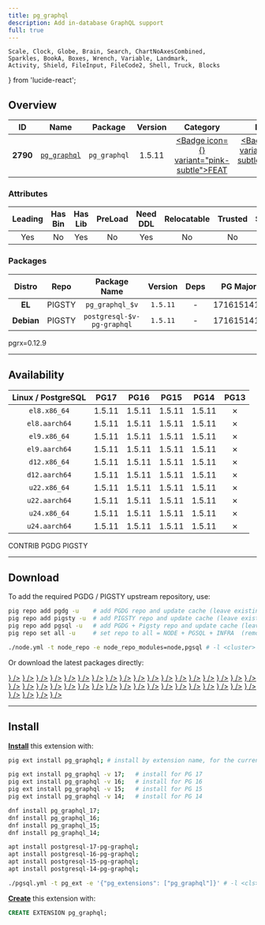 ```yaml
---
title: pg_graphql
description: Add in-database GraphQL support
full: true
---
```


    Scale, Clock, Globe, Brain, Search, ChartNoAxesCombined,
    Sparkles, BookA, Boxes, Wrench, Variable, Landmark,
    Activity, Shield, FileInput, FileCode2, Shell, Truck, Blocks
} from 'lucide-react';

## Overview

| <TooltipIconButton tooltip="Extension unique identifier" side="top">ID</TooltipIconButton> | <TooltipIconButton tooltip="Extension name" side="top">Name</TooltipIconButton> | <TooltipIconButton tooltip="Package name for installation" side="top">Package</TooltipIconButton> | <TooltipIconButton tooltip="Latest available extension version" side="top">Version</TooltipIconButton> | <TooltipIconButton tooltip="Extension category" side="top">Category</TooltipIconButton> | <TooltipIconButton tooltip="Open source license" side="top">License</TooltipIconButton> | <TooltipIconButton tooltip="Programming language" side="top">Lang</TooltipIconButton> |
|:--------:|:--------:|:----------:|:--------------:|:---------------------------------------:|:------------------------------------------------------:|:----:|
| **2790** | [`pg_graphql`](https://github.com/supabase/pg_graphql) | `pg_graphql` | 1.5.11 | <a href="/ext/feat" className="no-underline"><Badge icon={<Sparkles />} variant="pink-subtle">FEAT</Badge></a> | <a href="/ext/list/license#apache-20" className="no-underline"><Badge icon={<Scale />} variant="green-subtle">Apache-2.0</Badge></a> | <a href="/ext/list/lang#rust"><Badge icon={<FileCode2 />} variant="amber-subtle">Rust</Badge></a> |

### Attributes

| <TooltipIconButton tooltip="The Primary Leading extension in the Package" side="top">Leading</TooltipIconButton> | <TooltipIconButton tooltip="Contains binary utils" side="top">Has Bin</TooltipIconButton> | <TooltipIconButton tooltip="Contains .so shared library files" side="top">Has Lib</TooltipIconButton> | <TooltipIconButton tooltip="Requires preloading via shared_preload_libraries" side="top">PreLoad</TooltipIconButton> | <TooltipIconButton tooltip="Requires CREATE EXTENSION DDL command" side="top">Need DDL</TooltipIconButton> | <TooltipIconButton tooltip="Can be installed in any schema" side="top">Relocatable</TooltipIconButton> | <TooltipIconButton tooltip="Can be created by non-superuser" side="top">Trusted</TooltipIconButton> | <TooltipIconButton tooltip="Schemas used by this extension" side="top">Schemas</TooltipIconButton> |
|:-------:|:-------:|:-------:|:-------:|:--------:|:-----------:|:-------:|:-------:|
| Yes | No | Yes | No | Yes | No | No | `graphql` |

### Packages

| <TooltipIconButton tooltip="Linux distribution family, EL or Debian" side="top">Distro</TooltipIconButton> | <TooltipIconButton tooltip="Package repository" side="top">Repo</TooltipIconButton> | <TooltipIconButton tooltip="The RPM/DEB Package Name Pattern (replace $v with real pg major)" side="top">Package Name</TooltipIconButton> | <TooltipIconButton tooltip="Latest package version" side="top">Version</TooltipIconButton> | <TooltipIconButton tooltip="RPM/DEB Package dependencies" side="top">Deps</TooltipIconButton> | <TooltipIconButton tooltip="Available in these PostgreSQL Major Versions" side="top">PG Major</TooltipIconButton> |
|:----------:|:--------:|:------------------------:|:-----------:|:------------:|:------------------:|
|   **EL**   | <Badge variant="amber-subtle"><span className="font-bold">PIGSTY</span></Badge> | `pg_graphql_$v` | `1.5.11` | - | <Badge variant="green-subtle">17</Badge><Badge variant="green-subtle">16</Badge><Badge variant="green-subtle">15</Badge><Badge variant="green-subtle">14</Badge><Badge variant="red-subtle">13</Badge> |
| **Debian** | <Badge variant="amber-subtle"><span className="font-bold">PIGSTY</span></Badge> | `postgresql-$v-pg-graphql` | `1.5.11` | - | <Badge variant="green-subtle">17</Badge><Badge variant="green-subtle">16</Badge><Badge variant="green-subtle">15</Badge><Badge variant="green-subtle">14</Badge><Badge variant="red-subtle">13</Badge> |


<Callout title="Comments" type="info">
    pgrx=0.12.9
</Callout>


------

## Availability

| <TooltipIconButton tooltip="Linux Distro Arch / PostgreSQL Major Version" side="top">Linux / PostgreSQL </TooltipIconButton> | **PG17** | **PG16** | **PG15** | **PG14** | <span className="text-red-500">**PG13**</span> |
|:-----:|:-----:|:-----:|:-----:|:-----:|:-----:|
| `el8.x86_64` | <Badge variant="amber-subtle">1.5.11</Badge> | <Badge variant="amber-subtle">1.5.11</Badge> | <Badge variant="amber-subtle">1.5.11</Badge> | <Badge variant="amber-subtle">1.5.11</Badge> | <Badge variant="red-subtle">✗</Badge> |
| `el8.aarch64` | <Badge variant="amber-subtle">1.5.11</Badge> | <Badge variant="amber-subtle">1.5.11</Badge> | <Badge variant="amber-subtle">1.5.11</Badge> | <Badge variant="amber-subtle">1.5.11</Badge> | <Badge variant="red-subtle">✗</Badge> |
| `el9.x86_64` | <Badge variant="amber-subtle">1.5.11</Badge> | <Badge variant="amber-subtle">1.5.11</Badge> | <Badge variant="amber-subtle">1.5.11</Badge> | <Badge variant="amber-subtle">1.5.11</Badge> | <Badge variant="red-subtle">✗</Badge> |
| `el9.aarch64` | <Badge variant="amber-subtle">1.5.11</Badge> | <Badge variant="amber-subtle">1.5.11</Badge> | <Badge variant="amber-subtle">1.5.11</Badge> | <Badge variant="amber-subtle">1.5.11</Badge> | <Badge variant="red-subtle">✗</Badge> |
| `d12.x86_64` | <Badge variant="amber-subtle">1.5.11</Badge> | <Badge variant="amber-subtle">1.5.11</Badge> | <Badge variant="amber-subtle">1.5.11</Badge> | <Badge variant="amber-subtle">1.5.11</Badge> | <Badge variant="red-subtle">✗</Badge> |
| `d12.aarch64` | <Badge variant="amber-subtle">1.5.11</Badge> | <Badge variant="amber-subtle">1.5.11</Badge> | <Badge variant="amber-subtle">1.5.11</Badge> | <Badge variant="amber-subtle">1.5.11</Badge> | <Badge variant="red-subtle">✗</Badge> |
| `u22.x86_64` | <Badge variant="amber-subtle">1.5.11</Badge> | <Badge variant="amber-subtle">1.5.11</Badge> | <Badge variant="amber-subtle">1.5.11</Badge> | <Badge variant="amber-subtle">1.5.11</Badge> | <Badge variant="red-subtle">✗</Badge> |
| `u22.aarch64` | <Badge variant="amber-subtle">1.5.11</Badge> | <Badge variant="amber-subtle">1.5.11</Badge> | <Badge variant="amber-subtle">1.5.11</Badge> | <Badge variant="amber-subtle">1.5.11</Badge> | <Badge variant="red-subtle">✗</Badge> |
| `u24.x86_64` | <Badge variant="amber-subtle">1.5.11</Badge> | <Badge variant="amber-subtle">1.5.11</Badge> | <Badge variant="amber-subtle">1.5.11</Badge> | <Badge variant="amber-subtle">1.5.11</Badge> | <Badge variant="red-subtle">✗</Badge> |
| `u24.aarch64` | <Badge variant="amber-subtle">1.5.11</Badge> | <Badge variant="amber-subtle">1.5.11</Badge> | <Badge variant="amber-subtle">1.5.11</Badge> | <Badge variant="amber-subtle">1.5.11</Badge> | <Badge variant="red-subtle">✗</Badge> |

<Badge variant="green-subtle"><span className="font-black">CONTRIB</span></Badge> <Badge variant="blue-subtle"><span className="font-black">PGDG</span></Badge> <Badge variant="amber-subtle"><span className="font-black">PIGSTY</span></Badge>

------

## Download

To add the required PGDG / PIGSTY upstream repository, use:

```bash tab="pig"
pig repo add pgdg -u    # add PGDG repo and update cache (leave existing repos)
pig repo add pigsty -u  # add PIGSTY repo and update cache (leave existing repos)
pig repo add pgsql -u   # add PGDG + Pigsty repo and update cache (leave existing repos)
pig repo set all -u     # set repo to all = NODE + PGSQL + INFRA  (remove existing repos)
```
```bash tab="pigsty"
./node.yml -t node_repo -e node_repo_modules=node,pgsql # -l <cluster>
```

Or download the latest packages directly:

<Files>
    <Folder name="el8.x86_64">
        <a href="https://repo.pigsty.io/yum/pgsql/el8.x86_64/pg_graphql_17-1.5.11-1PIGSTY.el8.x86_64.rpm"><File name="pg_graphql_17-1.5.11-1PIGSTY.el8.x86_64.rpm" icon={<Package className="text-emerald-500" />} /></a>
        <a href="https://repo.pigsty.io/yum/pgsql/el8.x86_64/pg_graphql_16-1.5.11-1PIGSTY.el8.x86_64.rpm"><File name="pg_graphql_16-1.5.11-1PIGSTY.el8.x86_64.rpm" icon={<Package className="text-emerald-500" />} /></a>
        <a href="https://repo.pigsty.io/yum/pgsql/el8.x86_64/pg_graphql_15-1.5.11-1PIGSTY.el8.x86_64.rpm"><File name="pg_graphql_15-1.5.11-1PIGSTY.el8.x86_64.rpm" icon={<Package className="text-emerald-500" />} /></a>
        <a href="https://repo.pigsty.io/yum/pgsql/el8.x86_64/pg_graphql_14-1.5.11-1PIGSTY.el8.x86_64.rpm"><File name="pg_graphql_14-1.5.11-1PIGSTY.el8.x86_64.rpm" icon={<Package className="text-emerald-500" />} /></a>
    </Folder>
    <Folder name="el8.aarch64">
        <a href="https://repo.pigsty.io/yum/pgsql/el8.aarch64/pg_graphql_17-1.5.11-1PIGSTY.el8.aarch64.rpm"><File name="pg_graphql_17-1.5.11-1PIGSTY.el8.aarch64.rpm" icon={<Package className="text-orange-500" />} /></a>
        <a href="https://repo.pigsty.io/yum/pgsql/el8.aarch64/pg_graphql_16-1.5.11-1PIGSTY.el8.aarch64.rpm"><File name="pg_graphql_16-1.5.11-1PIGSTY.el8.aarch64.rpm" icon={<Package className="text-orange-500" />} /></a>
        <a href="https://repo.pigsty.io/yum/pgsql/el8.aarch64/pg_graphql_15-1.5.11-1PIGSTY.el8.aarch64.rpm"><File name="pg_graphql_15-1.5.11-1PIGSTY.el8.aarch64.rpm" icon={<Package className="text-orange-500" />} /></a>
        <a href="https://repo.pigsty.io/yum/pgsql/el8.aarch64/pg_graphql_14-1.5.11-1PIGSTY.el8.aarch64.rpm"><File name="pg_graphql_14-1.5.11-1PIGSTY.el8.aarch64.rpm" icon={<Package className="text-orange-500" />} /></a>
    </Folder>
    <Folder name="el9.x86_64">
        <a href="https://repo.pigsty.io/yum/pgsql/el9.x86_64/pg_graphql_17-1.5.11-1PIGSTY.el9.x86_64.rpm"><File name="pg_graphql_17-1.5.11-1PIGSTY.el9.x86_64.rpm" icon={<Package className="text-emerald-500" />} /></a>
        <a href="https://repo.pigsty.io/yum/pgsql/el9.x86_64/pg_graphql_16-1.5.11-1PIGSTY.el9.x86_64.rpm"><File name="pg_graphql_16-1.5.11-1PIGSTY.el9.x86_64.rpm" icon={<Package className="text-emerald-500" />} /></a>
        <a href="https://repo.pigsty.io/yum/pgsql/el9.x86_64/pg_graphql_15-1.5.11-1PIGSTY.el9.x86_64.rpm"><File name="pg_graphql_15-1.5.11-1PIGSTY.el9.x86_64.rpm" icon={<Package className="text-emerald-500" />} /></a>
        <a href="https://repo.pigsty.io/yum/pgsql/el9.x86_64/pg_graphql_14-1.5.11-1PIGSTY.el9.x86_64.rpm"><File name="pg_graphql_14-1.5.11-1PIGSTY.el9.x86_64.rpm" icon={<Package className="text-emerald-500" />} /></a>
    </Folder>
    <Folder name="el9.aarch64">
        <a href="https://repo.pigsty.io/yum/pgsql/el9.aarch64/pg_graphql_17-1.5.11-1PIGSTY.el9.aarch64.rpm"><File name="pg_graphql_17-1.5.11-1PIGSTY.el9.aarch64.rpm" icon={<Package className="text-orange-500" />} /></a>
        <a href="https://repo.pigsty.io/yum/pgsql/el9.aarch64/pg_graphql_16-1.5.11-1PIGSTY.el9.aarch64.rpm"><File name="pg_graphql_16-1.5.11-1PIGSTY.el9.aarch64.rpm" icon={<Package className="text-orange-500" />} /></a>
        <a href="https://repo.pigsty.io/yum/pgsql/el9.aarch64/pg_graphql_15-1.5.11-1PIGSTY.el9.aarch64.rpm"><File name="pg_graphql_15-1.5.11-1PIGSTY.el9.aarch64.rpm" icon={<Package className="text-orange-500" />} /></a>
        <a href="https://repo.pigsty.io/yum/pgsql/el9.aarch64/pg_graphql_14-1.5.11-1PIGSTY.el9.aarch64.rpm"><File name="pg_graphql_14-1.5.11-1PIGSTY.el9.aarch64.rpm" icon={<Package className="text-orange-500" />} /></a>
    </Folder>
    <Folder name="d12.x86_64">
        <a href="https://repo.pigsty.io/apt/pgsql/bookworm/pool/main/p/pg-graphql/postgresql-17-pg-graphql_1.5.11-1PIGSTY~bookworm_amd64.deb"><File name="postgresql-17-pg-graphql_1.5.11-1PIGSTY~bookworm_amd64.deb" icon={<Box className="text-emerald-500" />} /></a>
        <a href="https://repo.pigsty.io/apt/pgsql/bookworm/pool/main/p/pg-graphql/postgresql-16-pg-graphql_1.5.11-1PIGSTY~bookworm_amd64.deb"><File name="postgresql-16-pg-graphql_1.5.11-1PIGSTY~bookworm_amd64.deb" icon={<Box className="text-emerald-500" />} /></a>
        <a href="https://repo.pigsty.io/apt/pgsql/bookworm/pool/main/p/pg-graphql/postgresql-15-pg-graphql_1.5.11-1PIGSTY~bookworm_amd64.deb"><File name="postgresql-15-pg-graphql_1.5.11-1PIGSTY~bookworm_amd64.deb" icon={<Box className="text-emerald-500" />} /></a>
        <a href="https://repo.pigsty.io/apt/pgsql/bookworm/pool/main/p/pg-graphql/postgresql-14-pg-graphql_1.5.11-1PIGSTY~bookworm_amd64.deb"><File name="postgresql-14-pg-graphql_1.5.11-1PIGSTY~bookworm_amd64.deb" icon={<Box className="text-emerald-500" />} /></a>
    </Folder>
    <Folder name="d12.aarch64">
        <a href="https://repo.pigsty.io/apt/pgsql/bookworm/pool/main/p/pg-graphql/postgresql-17-pg-graphql_1.5.11-1PIGSTY~bookworm_arm64.deb"><File name="postgresql-17-pg-graphql_1.5.11-1PIGSTY~bookworm_arm64.deb" icon={<Box className="text-orange-500" />} /></a>
        <a href="https://repo.pigsty.io/apt/pgsql/bookworm/pool/main/p/pg-graphql/postgresql-16-pg-graphql_1.5.11-1PIGSTY~bookworm_arm64.deb"><File name="postgresql-16-pg-graphql_1.5.11-1PIGSTY~bookworm_arm64.deb" icon={<Box className="text-orange-500" />} /></a>
        <a href="https://repo.pigsty.io/apt/pgsql/bookworm/pool/main/p/pg-graphql/postgresql-15-pg-graphql_1.5.11-1PIGSTY~bookworm_arm64.deb"><File name="postgresql-15-pg-graphql_1.5.11-1PIGSTY~bookworm_arm64.deb" icon={<Box className="text-orange-500" />} /></a>
        <a href="https://repo.pigsty.io/apt/pgsql/bookworm/pool/main/p/pg-graphql/postgresql-14-pg-graphql_1.5.11-1PIGSTY~bookworm_arm64.deb"><File name="postgresql-14-pg-graphql_1.5.11-1PIGSTY~bookworm_arm64.deb" icon={<Box className="text-orange-500" />} /></a>
    </Folder>
    <Folder name="u22.x86_64">
        <a href="https://repo.pigsty.io/apt/pgsql/jammy/pool/main/p/pg-graphql/postgresql-17-pg-graphql_1.5.11-1PIGSTY~jammy_amd64.deb"><File name="postgresql-17-pg-graphql_1.5.11-1PIGSTY~jammy_amd64.deb" icon={<Box className="text-emerald-500" />} /></a>
        <a href="https://repo.pigsty.io/apt/pgsql/jammy/pool/main/p/pg-graphql/postgresql-16-pg-graphql_1.5.11-1PIGSTY~jammy_amd64.deb"><File name="postgresql-16-pg-graphql_1.5.11-1PIGSTY~jammy_amd64.deb" icon={<Box className="text-emerald-500" />} /></a>
        <a href="https://repo.pigsty.io/apt/pgsql/jammy/pool/main/p/pg-graphql/postgresql-15-pg-graphql_1.5.11-1PIGSTY~jammy_amd64.deb"><File name="postgresql-15-pg-graphql_1.5.11-1PIGSTY~jammy_amd64.deb" icon={<Box className="text-emerald-500" />} /></a>
        <a href="https://repo.pigsty.io/apt/pgsql/jammy/pool/main/p/pg-graphql/postgresql-14-pg-graphql_1.5.11-1PIGSTY~jammy_amd64.deb"><File name="postgresql-14-pg-graphql_1.5.11-1PIGSTY~jammy_amd64.deb" icon={<Box className="text-emerald-500" />} /></a>
    </Folder>
    <Folder name="u22.aarch64">
        <a href="https://repo.pigsty.io/apt/pgsql/jammy/pool/main/p/pg-graphql/postgresql-17-pg-graphql_1.5.11-1PIGSTY~jammy_arm64.deb"><File name="postgresql-17-pg-graphql_1.5.11-1PIGSTY~jammy_arm64.deb" icon={<Box className="text-orange-500" />} /></a>
        <a href="https://repo.pigsty.io/apt/pgsql/jammy/pool/main/p/pg-graphql/postgresql-16-pg-graphql_1.5.11-1PIGSTY~jammy_arm64.deb"><File name="postgresql-16-pg-graphql_1.5.11-1PIGSTY~jammy_arm64.deb" icon={<Box className="text-orange-500" />} /></a>
        <a href="https://repo.pigsty.io/apt/pgsql/jammy/pool/main/p/pg-graphql/postgresql-15-pg-graphql_1.5.11-1PIGSTY~jammy_arm64.deb"><File name="postgresql-15-pg-graphql_1.5.11-1PIGSTY~jammy_arm64.deb" icon={<Box className="text-orange-500" />} /></a>
        <a href="https://repo.pigsty.io/apt/pgsql/jammy/pool/main/p/pg-graphql/postgresql-14-pg-graphql_1.5.11-1PIGSTY~jammy_arm64.deb"><File name="postgresql-14-pg-graphql_1.5.11-1PIGSTY~jammy_arm64.deb" icon={<Box className="text-orange-500" />} /></a>
    </Folder>
    <Folder name="u24.x86_64">
        <a href="https://repo.pigsty.io/apt/pgsql/noble/pool/main/p/pg-graphql/postgresql-17-pg-graphql_1.5.11-1PIGSTY~noble_amd64.deb"><File name="postgresql-17-pg-graphql_1.5.11-1PIGSTY~noble_amd64.deb" icon={<Box className="text-emerald-500" />} /></a>
        <a href="https://repo.pigsty.io/apt/pgsql/noble/pool/main/p/pg-graphql/postgresql-16-pg-graphql_1.5.11-1PIGSTY~noble_amd64.deb"><File name="postgresql-16-pg-graphql_1.5.11-1PIGSTY~noble_amd64.deb" icon={<Box className="text-emerald-500" />} /></a>
        <a href="https://repo.pigsty.io/apt/pgsql/noble/pool/main/p/pg-graphql/postgresql-15-pg-graphql_1.5.11-1PIGSTY~noble_amd64.deb"><File name="postgresql-15-pg-graphql_1.5.11-1PIGSTY~noble_amd64.deb" icon={<Box className="text-emerald-500" />} /></a>
        <a href="https://repo.pigsty.io/apt/pgsql/noble/pool/main/p/pg-graphql/postgresql-14-pg-graphql_1.5.11-1PIGSTY~noble_amd64.deb"><File name="postgresql-14-pg-graphql_1.5.11-1PIGSTY~noble_amd64.deb" icon={<Box className="text-emerald-500" />} /></a>
    </Folder>
    <Folder name="u24.aarch64">
        <a href="https://repo.pigsty.io/apt/pgsql/noble/pool/main/p/pg-graphql/postgresql-17-pg-graphql_1.5.11-1PIGSTY~noble_arm64.deb"><File name="postgresql-17-pg-graphql_1.5.11-1PIGSTY~noble_arm64.deb" icon={<Box className="text-orange-500" />} /></a>
        <a href="https://repo.pigsty.io/apt/pgsql/noble/pool/main/p/pg-graphql/postgresql-16-pg-graphql_1.5.11-1PIGSTY~noble_arm64.deb"><File name="postgresql-16-pg-graphql_1.5.11-1PIGSTY~noble_arm64.deb" icon={<Box className="text-orange-500" />} /></a>
        <a href="https://repo.pigsty.io/apt/pgsql/noble/pool/main/p/pg-graphql/postgresql-15-pg-graphql_1.5.11-1PIGSTY~noble_arm64.deb"><File name="postgresql-15-pg-graphql_1.5.11-1PIGSTY~noble_arm64.deb" icon={<Box className="text-orange-500" />} /></a>
        <a href="https://repo.pigsty.io/apt/pgsql/noble/pool/main/p/pg-graphql/postgresql-14-pg-graphql_1.5.11-1PIGSTY~noble_arm64.deb"><File name="postgresql-14-pg-graphql_1.5.11-1PIGSTY~noble_arm64.deb" icon={<Box className="text-orange-500" />} /></a>
    </Folder>
</Files>

------

## Install

[**Install**](/docs/pgsql/ext/install) this extension with:

```bash tab="pig"
pig ext install pg_graphql; # install by extension name, for the current active PG version

pig ext install pg_graphql -v 17;   # install for PG 17
pig ext install pg_graphql -v 16;   # install for PG 16
pig ext install pg_graphql -v 15;   # install for PG 15
pig ext install pg_graphql -v 14;   # install for PG 14
```
```bash tab="yum" 
dnf install pg_graphql_17;
dnf install pg_graphql_16;
dnf install pg_graphql_15;
dnf install pg_graphql_14;
```
```bash tab="apt" 
apt install postgresql-17-pg-graphql;
apt install postgresql-16-pg-graphql;
apt install postgresql-15-pg-graphql;
apt install postgresql-14-pg-graphql;
```
```bash tab="ansible"
./pgsql.yml -t pg_ext -e '{"pg_extensions": ["pg_graphql"]}' # -l <cls>
```

[**Create**](/docs/pgsql/ext/create) this extension with:

```sql
CREATE EXTENSION pg_graphql;
```


